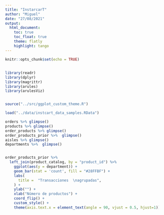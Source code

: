 ```yaml
---
title: "InstarcarT"
author: "Miguel"
date: "27/08/2021"
output:
  html_document:
    toc: true
    toc_float: true
    theme: flatly
    highlight: tango
---
```


```r
knitr::opts_chunk$set(echo = TRUE)
```

##
```r
library(readr)
library(dplyr)
library(magrittr)
library(arules)
library(arulesViz)


source("../src/ggplot_custom_theme.R")

```


```r
load("../data/instcart_data_samples.RData")
```



```r
orders %>% glimpse()
products %>% glimpse()
order_products %>% glimpse()
order_products_prior %>%  glimpse()
aisles %>% glimpse()
departments %>%  glimpse()

```



```r
```

```r
order_products_prior %>% 
  left_join(product_catalog, by = "product_id") %>% 
    ggplot(aes(y = department)) +
    geom_bar(stat = 'count', fill = "#28FFBF") +
    labs(
      title =  "Transacciones  \nagrupadas",
    ) +
    ylab("") +
    xlab("Número de productos") +
    coord_flip() +
    custom_style() +
    theme(axis.text.x = element_text(angle = 90, vjust = 0.5, hjust=1))
```
